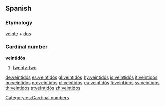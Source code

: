 ==Spanish==

===Etymology===
[[veinte]] + [[dos]]

===Cardinal number===
'''veintidós'''

# [[twenty-two]]

[[Category:es:Cardinal numbers]]

[[de:veintidós]]
[[es:veintidós]]
[[gl:veintidós]]
[[hy:veintidós]]
[[is:veintidós]]
[[it:veintidós]]
[[hu:veintidós]]
[[no:veintidós]]
[[pl:veintidós]]
[[eu:veintidós]]
[[fi:veintidós]]
[[sv:veintidós]]
[[th:veintidós]]
[[tr:veintidós]]
[[zh:veintidós]]